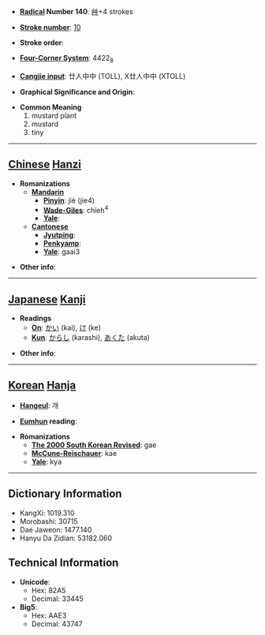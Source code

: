 * '''[[Wiktionary:Chinese radical index| Radical]] Number 140''': [[Wiktionary:Chinese radical index 艸|艸]]+4 strokes

* '''[[Wiktionary:Chinese total strokes index|Stroke number]]''': [[Wiktionary:Chinese total strokes index 10|10]]

* '''Stroke order''': 

* '''[[Wiktionary:Chinese four corner index|Four-Corner System]]''': 4422<sub>8</sub>

* '''[[Wiktionary:Chinese Cangjie index|Cangjie input]]''': 廿人中中 (TOLL), X廿人中中 (XTOLL)

* '''Graphical Significance and Origin''': 

* '''Common Meaning'''
*#mustard plant
*# mustard
*# tiny


----

== [[Chinese]] [[Hanzi]] ==

* '''Romanizations'''
** '''[[Mandarin]]'''
*** '''[[Pinyin]]''': jiè (jie4)
*** '''[[Wade-Giles]]''': chieh<sup>4</sup>
*** '''[[Yale]]''': 
** '''[[Cantonese]]'''
*** '''[[Jyutping]]''':
*** '''[[Penkyamp]]''': 
*** '''[[Yale]]''': gaai3

* '''Other info''': 

----

== [[Japanese]] [[Kanji]] ==

* '''Readings'''
** '''[[On]]''': [[かい]] (kai), [[け]] (ke)
** '''[[Kun]]''': [[からし]] (karashi), [[あくた]] (akuta)

* '''Other info''':  

----

== [[Korean]] [[Hanja]] ==

* '''[[Hangeul]]''': 개

* '''[[Eumhun]] reading''': 

* '''Romanizations'''
** '''[[The 2000 South Korean Revised Romanization|The 2000 South Korean Revised]]''': gae
** '''[[McCune-Reischauer]]''': kae
** '''[[Yale]]''': kya

----

== Dictionary Information ==

* KangXi: 1019.310
* Morobashi: 30715
* Dae Jaweon: 1477.140
* Hanyu Da Zidian: 53182.060

== Technical Information ==

* '''Unicode''':
** Hex: 82A5
** Decimal: 33445
* '''Big5''':
** Hex: AAE3
** Decimal: 43747